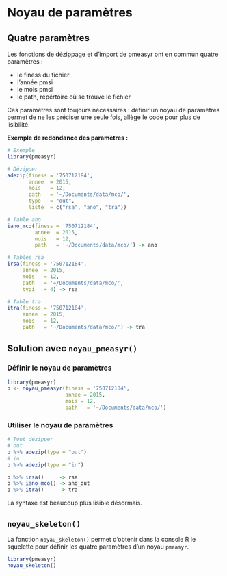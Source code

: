 # Noyau de paramètres


## Quatre paramètres

Les fonctions de dézippage et d’import de pmeasyr ont en commun quatre paramètres :

- le finess du fichier
- l’année pmsi
- le mois pmsi
- le path, repértoire où se trouve le fichier

Ces paramètres sont toujours nécessaires : définir un noyau de paramètres permet de ne les préciser une seule fois, allège le code pour plus de lisibilité.

**Exemple de redondance des paramètres :**

```r
# Exemple
library(pmeasyr)

# Dézipper
adezip(finess = '750712184', 
       annee  = 2015, 
       mois   = 12, 
       path   = '~/Documents/data/mco/',
       type   = "out", 
       liste  = c("rsa", "ano", "tra"))

# Table ano
iano_mco(finess = '750712184', 
         annee  = 2015, 
         mois   = 12, 
         path   = '~/Documents/data/mco/') -> ano

# Tables rsa
irsa(finess = '750712184', 
     annee  = 2015, 
     mois   = 12, 
     path   = '~/Documents/data/mco/', 
     typi   = 4) -> rsa

# Table tra
itra(finess = '750712184', 
     annee  = 2015, 
     mois   = 12, 
     path   = '~/Documents/data/mco/') -> tra
```

## Solution avec `noyau_pmeasyr()`

### Définir le noyau de paramètres

```r
library(pmeasyr)
p <- noyau_pmeasyr(finess = '750712184', 
                   annee = 2015, 
                   mois = 12, 
                   path   = '~/Documents/data/mco/')
```

### Utiliser le noyau de paramètres

```r
# Tout dézipper
# out
p %>% adezip(type = "out")
# in
p %>% adezip(type = "in")
```

```r
p %>% irsa()     -> rsa
p %>% iano_mco() -> ano_out
p %>% itra()     -> tra
```

La syntaxe est beaucoup plus lisible désormais.

## `noyau_skeleton()`

La fonction `noyau_skeleton()` permet d'obtenir dans la console R le squelette pour définir les quatre paramètres d'un noyau `pmeasyr`.

```r
library(pmeasyr)
noyau_skeleton()
```

